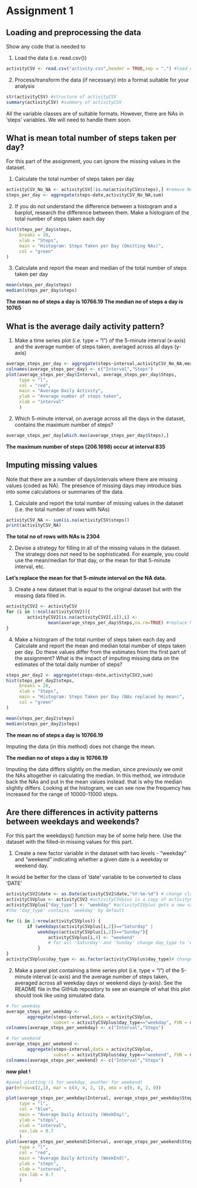# Assignment 1
## Loading and preprocessing the data
Show any code that is needed to

1. Load the data (i.e. read.csv())
```r
activityCSV <- read.csv("activity.csv",header = TRUE,sep = ",") #load data into activityCSV
```

2. Process/transform the data (if necessary) into a format suitable for your analysis
```r
str(activityCSV) #structure of activityCSV
summary(activityCSV) #summary of activityCSV
```

All the variable classes are of suitable formats. However, there are NAs in 'steps' variables. We will need to handle them soon.

## What is mean total number of steps taken per day?

For this part of the assignment, you can ignore the missing values in the dataset.

1. Calculate the total number of steps taken per day
```r
activityCSV_No_NA <- activityCSV[!is.na(activityCSV$steps),] #remove NAs
steps_per_day <- aggregate(steps~date,activityCSV_No_NA,sum)
```

2. If you do not understand the difference between a histogram and a barplot, research the difference between them. Make a histogram of the total number of steps taken each day
```r
hist(steps_per_day$steps,
     breaks = 20,
     xlab = "Steps",
     main = "Histogram: Steps Taken per Day (Omitting NAs)",
     col = "green"
)
```

3. Calculate and report the mean and median of the total number of steps taken per day
```r
mean(steps_per_day$steps)
median(steps_per_day$steps)
```

**The mean no of steps a day is 10766.19**
**The median no of steps a day is 10765**

## What is the average daily activity pattern?

1. Make a time series plot (i.e. type = "l") of the 5-minute interval (x-axis) and the average number of steps taken, averaged across all days (y-axis)
```r
average_steps_per_day <- aggregate(steps~interval,activityCSV_No_NA,mean)
colnames(average_steps_per_day) <- c("Interval","Steps")
plot(average_steps_per_day$Interval, average_steps_per_day$Steps,
     type = "l",
     col = "red",
     main = "Average Daily Activity",
     ylab = "Average number of steps taken",
     xlab = "interval"
     )
```

2. Which 5-minute interval, on average across all the days in the dataset, contains the maximum number of steps?

```r
average_steps_per_day[which.max(average_steps_per_day$Steps),]
```

**The maximum number of steps (206.1698) occur at interval 835**

## Imputing missing values

Note that there are a number of days/intervals where there are missing values (coded as NA). The presence of missing days may introduce bias into some calculations or summaries of the data.

1. Calculate and report the total number of missing values in the dataset (i.e. the total number of rows with NAs)
```r
activityCSV_NA <- sum(is.na(activityCSV$steps))
print(activityCSV_NA)
```

**The total no of rows with NAs is 2304**


2. Devise a strategy for filling in all of the missing values in the dataset. The strategy does not need to be sophisticated. For example, you could use the mean/median for that day, or the mean for that 5-minute interval, etc.

**Let's replace the mean for that 5-minute interval on the NA data.**

3. Create a new dataset that is equal to the original dataset but with the missing data filled in.
```r
activityCSV2 <- activityCSV
for (i in 1:ncol(activityCSV2)){
        activityCSV2[is.na(activityCSV2[,i]),i] <- 
                mean(average_steps_per_day$Steps,na.rm=TRUE) #replace NA with mean
}
```

4. Make a histogram of the total number of steps taken each day and Calculate and report the mean and median total number of steps taken per day. Do these values differ from the estimates from the first part of the assignment? What is the impact of imputing missing data on the estimates of the total daily number of steps?
```r
steps_per_day2 <- aggregate(steps~date,activityCSV2,sum)
hist(steps_per_day2$steps,
     breaks = 20,
     xlab = "Steps",
     main = "Histogram: Steps Taken per Day (NAs replaced by mean)",
     col = "green"
)

mean(steps_per_day2$steps)
median(steps_per_day2$steps)
```

**The mean no of steps a day is 10766.19**

Imputing the data (in this method) does not change the mean.

**The median no of steps a day is 10766.19**

Imputing the data differs slightly on the median, since previously we omit the NAs altogether in calculating the median. In this method, we introduce back the NAs and put in the mean values instead. that is why the median slightly differs. Looking at the histogram, we can see now the frequency has increased for the range of 10000-11000 steps. 

## Are there differences in activity patterns between weekdays and weekends?

For this part the weekdays() function may be of some help here. Use the dataset with the filled-in missing values for this part.

1. Create a new factor variable in the dataset with two levels - "weekday" and "weekend" indicating whether a given date is a weekday or weekend day.

It would be better for the class of 'date' variable to be converted to class 'DATE'  

```r
activityCSV2$date <- as.Date(activityCSV2$date,"%Y-%m-%d") # change class to DATE
activityCSVplus <- activityCSV2 #activityCSVplus is a copy of activityCSV2
activityCSVplus["day_type"] <- "weekday" #activityCSVplus gets a new variable 'day_type' 
#the 'day_type' contains 'weekday' by default

for (i in 1:nrow(activityCSVplus)) {
        if (weekdays(activityCSVplus[i,2])=="Saturday" |
            weekdays(activityCSVplus[i,2])=="Sunday"){
                activityCSVplus[i,4] <- "weekend" 
                # for all 'Saturday' and 'Sunday' change day_type to 'weekend'
            }
}
activityCSVplus$day_type <- as.factor(activityCSVplus$day_type)# change class to FACTOR
```


2. Make a panel plot containing a time series plot (i.e. type = "l") of the 5-minute interval (x-axis) and the average number of steps taken, averaged across all weekday days or weekend days (y-axis). See the README file in the GitHub repository to see an example of what this plot should look like using simulated data.
```r
# for weekday
average_steps_per_weekday <- 
        aggregate(steps~interval,data = activityCSVplus, 
                  subset = activityCSVplus$day_type=="weekday", FUN = mean)
colnames(average_steps_per_weekday) <- c("Interval","Steps")

# for weekend
average_steps_per_weekend <- 
        aggregate(steps~interval,data = activityCSVplus, 
                  subset = activityCSVplus$day_type=="weekend", FUN = mean)
colnames(average_steps_per_weekend) <- c("Interval","Steps")
```

**now plot !**

```r
#panel plotting (1 for weekday, another for weekend)
par(mfrow=c(2,1), mar = c(4, 4, 2, 1), oma = c(0, 0, 2, 0))

plot(average_steps_per_weekday$Interval, average_steps_per_weekday$Steps,
     type = "l",
     col = "blue",
     main = "Average Daily Activity (WeekDay)",
     ylab = "steps",
     xlab = "interval",
     cex.lab = 0.7
     )
plot(average_steps_per_weekend$Interval, average_steps_per_weekend$Steps,
     type = "l",
     col = "red",
     main = "Average Daily Activity (WeekEnd)",
     ylab = "steps",
     xlab = "interval",
     cex.lab = 0.7
     )
```
